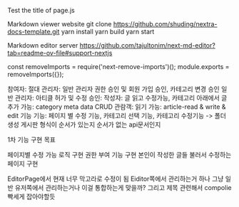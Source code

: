 Test the title of page.js
 
Markdown viewer website
git clone https://github.com/shuding/nextra-docs-template.git
yarn install
yarn build
yarn start

Markdown editor server
https://github.com/tajultonim/next-md-editor?tab=readme-ov-file#support-nextjs

const removeImports = require('next-remove-imports')();
module.exports = removeImports({});


참여자: 
  절대 관리자: 일반 관리자 권한 승인 및 회원 가입 승인, 카테고리 변경 승인
  일반 관리자: 아티클 허가 및 수정 승인:
  작성자: 글 읽고 수정가능, 카테고리 아래에서 글 추가 가능: category meta data CRUD
  관람객: 읽기 가능: article-read & write & edit 기능
기능:
  페이지 별 수정 기능,
  카테고리 선택 기능, 
  카테고리 수정기능 -> 폴더 생성
  게시판 형식이 순서가 있는지 순서가 없는 api문서인지

1차 기능 구현 목표

페이지별 수정 가능 로직 구현
권한 부여 기능 구현
본인이 작성한 글들 불러서 수정하는 페이지 구현



EditorPage에서 현재 너무 막고라로 수정이 됨
Eiditor쪽에서 관리하는거 하나
그냥 일반 유저쪽에서 관리하는거나 이걸 통합하는게 맞을까?
그리고 제목 관련해서 compolie빡세게 잡아야할듯